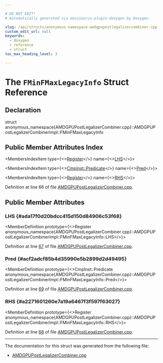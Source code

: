 ```yaml
---

# DO NOT EDIT!
# Automatically generated via docusaurus-plugin-doxygen by Doxygen.

slug: /api/structs/anonymous-namespace-amdgpupostlegalizercombiner-cpp-/amdgpupostlegalizercombinerimpl/fminfmaxlegacyinfo
custom_edit_url: null
keywords:
  - doxygen
  - reference
  - struct
toc_max_heading_level: 3

---
```





# The `FMinFMaxLegacyInfo` Struct Reference

<DoxygenPage pluginConfig={pluginConfig}>



## Declaration

<CodeBlock>struct anonymous_namespace{AMDGPUPostLegalizerCombiner.cpp}::AMDGPUPostLegalizerCombinerImpl::FMinFMaxLegacyInfo</CodeBlock>

## Public Member Attributes Index

<MembersIndex>

<MembersIndexItem
  type={<><a href="/docs/api/classes/llvm/register">Register</a></>}
  name={<><a href="#ada17f0d20bdcc415d150d84906c53f68">LHS</a></>}>
</MembersIndexItem>

<MembersIndexItem
  type={<><a href="/docs/api/classes/llvm/cmpinst/#a2be3583dac92a031fa1458d4d992c78b">CmpInst::Predicate</a></>}
  name={<><a href="#acf2adcf85b4d35990e5b2899d2d49495">Pred</a></>}>
</MembersIndexItem>

<MembersIndexItem
  type={<><a href="/docs/api/classes/llvm/register">Register</a></>}
  name={<><a href="#a2271601260e7a19a6467f3f597f63027">RHS</a></>}>
</MembersIndexItem>

</MembersIndex>


Definition at line 66 of file <a href="/docs/api/files/lib/lib/target/lib/target/amdgpu/amdgpupostlegalizercombiner-cpp">AMDGPUPostLegalizerCombiner.cpp</a>.

<SectionDefinition>

## Public Member Attributes

### LHS {#ada17f0d20bdcc415d150d84906c53f68}

<MemberDefinition
  prototype={<>Register anonymous&#95;namespace&#123;AMDGPUPostLegalizerCombiner.cpp&#125;::AMDGPUPostLegalizerCombinerImpl::FMinFMaxLegacyInfo::LHS</>}>

Definition at line <a href="/docs/api/files/lib/lib/target/lib/target/amdgpu/amdgpupostlegalizercombiner-cpp/#l00067">67</a> of file <a href="/docs/api/files/lib/lib/target/lib/target/amdgpu/amdgpupostlegalizercombiner-cpp">AMDGPUPostLegalizerCombiner.cpp</a>.
</MemberDefinition>

### Pred {#acf2adcf85b4d35990e5b2899d2d49495}

<MemberDefinition
  prototype={<>CmpInst::Predicate anonymous&#95;namespace&#123;AMDGPUPostLegalizerCombiner.cpp&#125;::AMDGPUPostLegalizerCombinerImpl::FMinFMaxLegacyInfo::Pred</>}>

Definition at line <a href="/docs/api/files/lib/lib/target/lib/target/amdgpu/amdgpupostlegalizercombiner-cpp/#l00069">69</a> of file <a href="/docs/api/files/lib/lib/target/lib/target/amdgpu/amdgpupostlegalizercombiner-cpp">AMDGPUPostLegalizerCombiner.cpp</a>.
</MemberDefinition>

### RHS {#a2271601260e7a19a6467f3f597f63027}

<MemberDefinition
  prototype={<>Register anonymous&#95;namespace&#123;AMDGPUPostLegalizerCombiner.cpp&#125;::AMDGPUPostLegalizerCombinerImpl::FMinFMaxLegacyInfo::RHS</>}>

Definition at line <a href="/docs/api/files/lib/lib/target/lib/target/amdgpu/amdgpupostlegalizercombiner-cpp/#l00068">68</a> of file <a href="/docs/api/files/lib/lib/target/lib/target/amdgpu/amdgpupostlegalizercombiner-cpp">AMDGPUPostLegalizerCombiner.cpp</a>.
</MemberDefinition>

</SectionDefinition>

<hr/>

The documentation for this struct was generated from the following file:

<ul>
<li><a href="/docs/api/files/lib/lib/target/lib/target/amdgpu/amdgpupostlegalizercombiner-cpp">AMDGPUPostLegalizerCombiner.cpp</a></li>
</ul>

</DoxygenPage>
